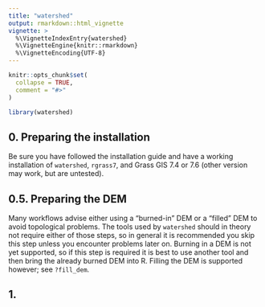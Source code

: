 ```yaml
---
title: "watershed"
output: rmarkdown::html_vignette
vignette: >
  %\VignetteIndexEntry{watershed}
  %\VignetteEngine{knitr::rmarkdown}
  %\VignetteEncoding{UTF-8}
---
```


```r
knitr::opts_chunk$set(
  collapse = TRUE,
  comment = "#>"
)
```

```r
library(watershed)
```


## 0. Preparing the installation

Be sure you have followed the installation guide and have a working installation of `watershed`, `rgrass7`, and Grass GIS 7.4 or 7.6 (other version may work, but are untested).

## 0.5. Preparing the DEM

Many workflows advise either using a "burned-in" DEM or a "filled" DEM to avoid topological problems. The tools used by `watershed` should in theory not require either of those steps, so in general it is recommended you skip this step unless you encounter problems later on. Burning in a DEM is not yet supported, so if this step is required it is best to use another tool and then bring the already burned DEM into R. Filling the DEM is supported however; see `?fill_dem`. 

## 1. 
